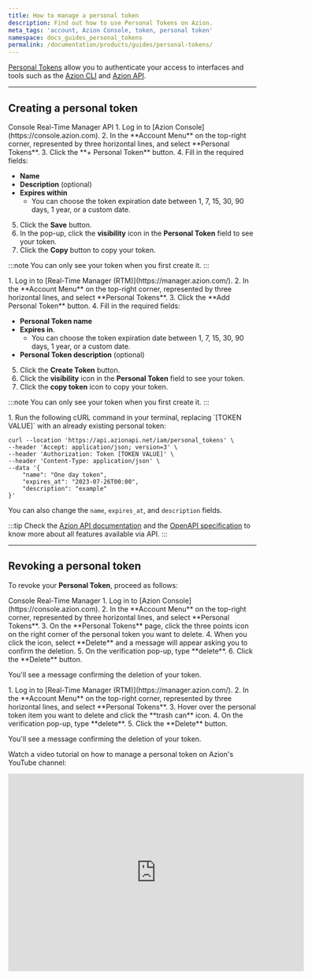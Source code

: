 ```yaml
---
title: How to manage a personal token
description: Find out how to use Personal Tokens on Azion.
meta_tags: 'account, Azion Console, token, personal token'
namespace: docs_guides_personal_tokens
permalink: /documentation/products/guides/personal-tokens/
---
```



<InterfaceNote />

[Personal Tokens](/en/documentation/products/accounts/personal-tokens/) allow you to authenticate your access to interfaces and tools such as the [Azion CLI](/en/documentation/products/build/develop-with-azion/cli/) and [Azion API](/en/documentation/products/overview-azion-api/). 

---

## Creating a personal token

<Tabs client:visible>
    <Fragment slot="tab.console">Console</Fragment>
    <Fragment slot="tab.rtm">Real-Time Manager</Fragment>
    <Fragment slot="tab.api">API</Fragment>

<Fragment slot="panel.console">
1. Log in to [Azion Console](https://console.azion.com).
2. In the **Account Menu** on the top-right corner, represented by three horizontal lines, and select **Personal Tokens**.
3. Click the **+ Personal Token** button.
4. Fill in the required fields:

   - **Name**
   - **Description** (optional)
   - **Expires within**
      - You can choose the token expiration date between 1, 7, 15, 30, 90 days, 1 year, or a custom date.

5. Click the **Save** button.
6. In the pop-up, click the **visibility** icon in the **Personal Token** field to see your token.
7. Click the **Copy** button to copy your token.

:::note
You can only see your token when you first create it.
:::
</Fragment>

<Fragment slot="panel.rtm">
1. Log in to [Real-Time Manager (RTM)](https://manager.azion.com/).
2. In the **Account Menu** on the top-right corner, represented by three horizontal lines, and select **Personal Tokens**.
3. Click the **Add Personal Token** button.
4. Fill in the required fields:

   - **Personal Token name**
   - **Expires in**.
      - You can choose the token expiration date between 1, 7, 15, 30, 90 days, 1 year, or a custom date.
   - **Personal Token description** (optional)

5. Click the **Create Token** button.
6. Click the **visibility** icon in the **Personal Token** field to see your token.
7. Click the **copy token** icon to copy your token.

:::note
You can only see your token when you first create it.
:::
</Fragment>

<Fragment slot="panel.api">
1. Run the following cURL command in your terminal, replacing `[TOKEN VALUE]` with an already existing personal token:

```
curl --location 'https://api.azionapi.net/iam/personal_tokens' \
--header 'Accept: application/json; version=3' \
--header 'Authorization: Token [TOKEN VALUE]' \
--header 'Content-Type: application/json' \
--data '{   
    "name": "One day token",
    "expires_at": "2023-07-26T00:00",
    "description": "example"
}'
```

You can also change the `name`, `expires_at`, and `description` fields.

:::tip
Check the [Azion API documentation](https://api.azion.com/) and the [OpenAPI specification](https://github.com/aziontech/azionapi-openapi/) to know more about all features available via API.
:::
</Fragment>

</Tabs>

---

## Revoking a personal token

To revoke your **Personal Token**, proceed as follows:

<Tabs client:visible>
    <Fragment slot="tab.console">Console</Fragment>
    <Fragment slot="tab.rtm">Real-Time Manager</Fragment>

<Fragment slot="panel.console">
1. Log in to [Azion Console](https://console.azion.com).
2. In the **Account Menu** on the top-right corner, represented by three horizontal lines, and select **Personal Tokens**.
3. On the **Personal Tokens** page, click the three points icon on the right corner of the personal token you want to delete.
4. When you click the icon, select **Delete** and a message will appear asking you to confirm the deletion.
5. On the verification pop-up, type **delete**.
6. Click the **Delete** button.

You'll see a message confirming the deletion of your token.
</Fragment>

<Fragment slot="panel.rtm">
1. Log in to [Real-Time Manager (RTM)](https://manager.azion.com/).
2. In the **Account Menu** on the top-right corner, represented by three horizontal lines, and select **Personal Tokens**.
3. Hover over the personal token item you want to delete and click the **trash can** icon.
4. On the verification pop-up, type **delete**.
5. Click the **Delete** button.

You'll see a message confirming the deletion of your token.
</Fragment>

</Tabs>

Watch a video tutorial on how to manage a personal token on Azion's YouTube channel:

<iframe
   src="https://www.youtube.com/embed/HOkuSudhKfE"
   loading="lazy"
   width="600"
   height="400"
   title="Secure Your Azion Personal Tokens: Creating and revoking Personal Tokens"
   frameborder="0"
   allow="accelerometer; autoplay; clipboard-write; encrypted-media; gyroscope; picture-in-picture; web-share"
   allowfullscreen>
   </iframe>

